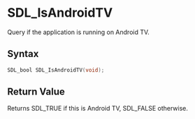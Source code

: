 = SDL_IsAndroidTV =

Query if the application is running on Android TV.

== Syntax ==

<syntaxhighlight lang='c'>
SDL_bool SDL_IsAndroidTV(void);
</syntaxhighlight>

== Return Value ==

Returns SDL_TRUE if this is Android TV, SDL_FALSE otherwise.




